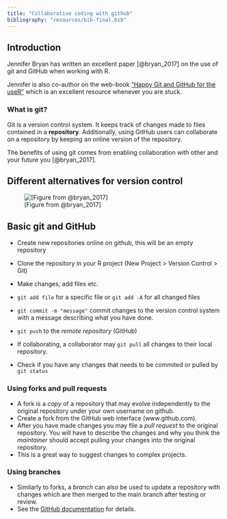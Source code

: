 ```yaml
---
title: "Collaborative coding with github"
bibliography: "resources/bib-final.bib"
---
```


## Introduction

Jennifer Bryan has written an excellent paper [@bryan_2017] on the use of git and GitHub when working with R.

Jennifer is also co-author on the web-book ["Happy Git and GitHub for the useR"](https://happygitwithr.com/index.html) which is an excellent resource whenever you are stuck.

### What is git?

Git is a version control system. It keeps track of changes made to files contained in a **repository**. Additionally, using GitHub users can collaborate on a repository by keeping an online version of the repository.

The benefits of using git comes from enabling collaboration with other and your future you [@bryan_2017].


## Different alternatives for version control


![[Figure from @bryan_2017]](img/bryan-2017.png)

## Basic git and GitHub

- Create new repositories online on github, this will be an empty repository
- Clone the repository in your R project (New Project > Version Control > Git)
- Make changes, add files etc.
- `git add file` for a specific file or `git add -A` for all changed files
- `git commit -m "message"` commit changes to the version control system with a message describing what you have done.
- `git push` to the *remote repository* (GitHub)

- If collaborating, a collaborator may `git pull` all changes to their local repository.
- Check if you have any changes that needs to be commited or pulled by `git status`

### Using forks and pull requests

- A fork is a *copy* of a repository that may evolve independently to the original repository under your own username on github.
- Create a fork from the GitHub web interface (www.github.com).
- After you have made changes you may file a *pull request* to the original repository. You will have to describe the changes and why you think the *maintainer* should accept pulling your changes into the original repository.
- This is a great way to suggest changes to complex projects.

### Using branches 

- Similarly to forks, a *branch* can also be used to update a repository with changes which are then merged to the main branch after testing or review.
- See the [GitHub documentation](https://docs.github.com/en) for details.










